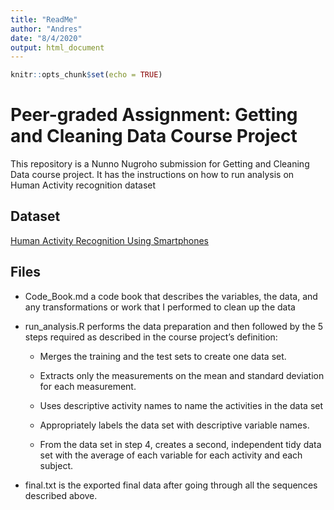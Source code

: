 ```yaml
---
title: "ReadMe"
author: "Andres"
date: "8/4/2020"
output: html_document
---
```


```r
knitr::opts_chunk$set(echo = TRUE)
```

# Peer-graded Assignment: Getting and Cleaning Data Course Project

This repository is a Nunno Nugroho submission for Getting and Cleaning Data course project. It has the instructions on how to run analysis on Human Activity recognition dataset

## Dataset

[Human Activity Recognition Using Smartphones](https://d396qusza40orc.cloudfront.net/getdata%2Fprojectfiles%2FUCI%20HAR%20Dataset.zip)

## Files

* Code_Book.md a code book that describes the variables, the data, and any transformations or work that I performed to clean up the data

* run_analysis.R performs the data preparation and then followed by the 5 steps required as described in the course project’s definition:

  + Merges the training and the test sets to create one data set.
  
  + Extracts only the measurements on the mean and standard deviation for each measurement.
  
  + Uses descriptive activity names to name the activities in the data set
  
  + Appropriately labels the data set with descriptive variable names.
  + From the data set in step 4, creates a second, independent tidy data set with the average of each variable for each activity and each subject.

* final.txt is the exported final data after going through all the sequences described above.
